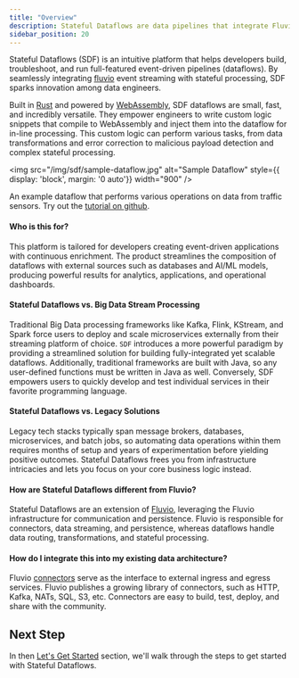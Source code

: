 ```yaml
---
title: "Overview"
description: Stateful Dataflows are data pipelines that integrate Fluvio event streaming with stateful processing to automate real-time data analytics at scale.
sidebar_position: 20
---
```


Stateful Dataflows (SDF) is an intuitive platform that helps developers build, troubleshoot, and run full-featured event-driven pipelines (dataflows). By seamlessly integrating [fluvio] event streaming with stateful processing, SDF sparks innovation among data engineers.

Built in [Rust] and powered by [WebAssembly], SDF dataflows are small, fast, and incredibly versatile. They empower engineers to write custom logic snippets that compile to WebAssembly and inject them into the dataflow for in-line processing. This custom logic can perform various tasks, from data transformations and error correction to malicious payload detection and complex stateful processing.

<img src="/img/sdf/sample-dataflow.jpg" alt="Sample Dataflow" style={{ display: 'block', margin: '0 auto'}} width="900" />

An example dataflow that performs various operations on data from traffic sensors. Try out the [tutorial on github].

#### Who is this for?

This platform is tailored for developers creating event-driven applications with continuous enrichment. The product streamlines the composition of dataflows with external sources such as databases and AI/ML models, producing powerful results for analytics, applications, and operational dashboards.

#### Stateful Dataflows vs. Big Data Stream Processing

Traditional Big Data processing frameworks like Kafka, Flink, KStream, and Spark force users to deploy and scale microservices externally from their streaming platform of choice. `SDF` introduces a more powerful paradigm by providing a streamlined solution for building fully-integrated yet scalable dataflows. Additionally, traditional frameworks are built with Java, so any user-defined functions must be written in Java as well. Conversely, SDF empowers users to quickly develop and test individual services in their favorite programming language.

#### Stateful Dataflows vs. Legacy Solutions

Legacy tech stacks typically span message brokers, databases, microservices, and batch jobs, so automating data operations within them requires months of setup and years of experimentation before yielding positive outcomes. Stateful Dataflows frees you from infrastructure intricacies and lets you focus on your core business logic instead.


#### How are Stateful Dataflows different from Fluvio?

Stateful Dataflows are an extension of [Fluvio], leveraging the Fluvio infrastructure for communication and persistence. Fluvio is responsible for connectors, data streaming, and persistence, whereas dataflows handle data routing, transformations, and stateful processing.


#### How do I integrate this into my existing data architecture?

Fluvio [connectors] serve as the interface to external ingress and egress services. Fluvio publishes a growing library of connectors, such as HTTP, Kafka, NATs, SQL, S3, etc. Connectors are easy to build, test, deploy, and share with the community.



## Next Step

In then [Let's Get Started] section, we'll walk through the steps to get started with Stateful Dataflows.


[SDF (Stateful Dataflows) CLI]: cli/
[Rust]: https://www.rust-lang.org/
[WebAssembly]: https://webassembly.org/
[next section]: quickstart.mdx
[Let's Get Started]: quickstart.mdx
[connectors]: /docs/connectors/overview
[Hub]: /docs/hub/overview
[fluvio]: /docs/fluvio/quickstart
[tutorial on github]: https://github.com/infinyon/stateful-dataflows-examples/tree/main/dataflows-inline/car-processing
